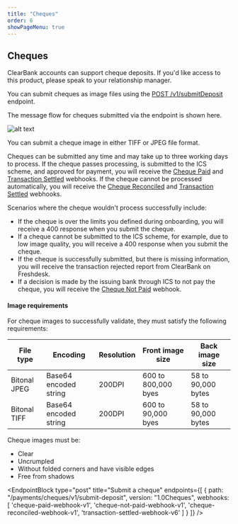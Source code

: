 ```yaml
---
title: "Cheques"
order: 6
showPageMenu: true
---
```



## Cheques

ClearBank accounts can support cheque deposits. If you'd like access to this product, please speak to your relationship manager.

You can submit cheques as image files using the [POST /v1/submitDeposit](#Submit-a-cheque) endpoint.

The message flow for cheques submitted via the endpoint is shown here.

![alt text](/assets/images/cheque_endpoint.svg "Message flow diagram explaining how to submit cheques via the endpoint. This is explained in the text below.")

You can submit a cheque image in either TIFF or JPEG file format.

Cheques can be submitted any time and may take up to three working days to process. If the cheque passes processing, is submitted to the ICS scheme, and approved for payment, you will receive the [Cheque Paid](#cheque-paid-webhook) and [Transaction Settled](#transaction-settled-webhook) webhooks. If the cheque cannot be processed automatically, you will receive the [Cheque Reconciled](#cheque-reconciled-webhook) and [Transaction Settled](#transaction-settled-webhook) webhooks.

Scenarios where the cheque wouldn't process successfully include:
- If the cheque is over the limits you defined during onboarding, you will receive a 400 response when you submit the cheque.
- If a cheque cannot be submitted to the ICS scheme, for example, due to low image quality, you will receive a 400 response when you submit the cheque.
- If the cheque is successfully submitted, but there is missing information, you will receive the transaction rejected report from ClearBank on Freshdesk.
- If a decision is made by the issuing bank through ICS to not pay the cheque, you will receive the [Cheque Not Paid](#cheque-not-paid-webhook) webhook.

#### Image requirements
For cheque images to successfully validate, they must satisfy the following requirements:

| File type | Encoding | Resolution | Front image size | Back image size| 
|--|--|--|--|--|
| Bitonal JPEG | Base64 encoded string | 200DPI | 600 to 800,000 byes | 58 to 90,000 bytes |
| Bitonal TIFF | Base64 encoded string | 200DPI | 600 to 90,000 byes | 58 to 90,000 bytes |

Cheque images must be:
- Clear
- Uncrumpled
- Without folded corners and have visible edges
- Free from shadows

<EndpointBlock
  type="post"
  title="Submit a cheque"
  endpoints={[
    {
      path: "/payments/cheques/v1/submit-deposit",
      version: "1.0Cheques",
       webhooks: [
        'cheque-paid-webhook-v1',
        'cheque-not-paid-webhook-v1',
        'cheque-reconciled-webhook-v1',
        'transaction-settled-webhook-v6'
       ]
    }
  ]}
/>

<WebhookPlaceholder render='cheque-paid-webhook-v1' />
<WebhookPlaceholder render='cheque-not-paid-webhook-v1' />
<WebhookPlaceholder render='cheque-reconciled-webhook-v1' />
<WebhookPlaceholder render='transaction-settled-webhook-v6' />